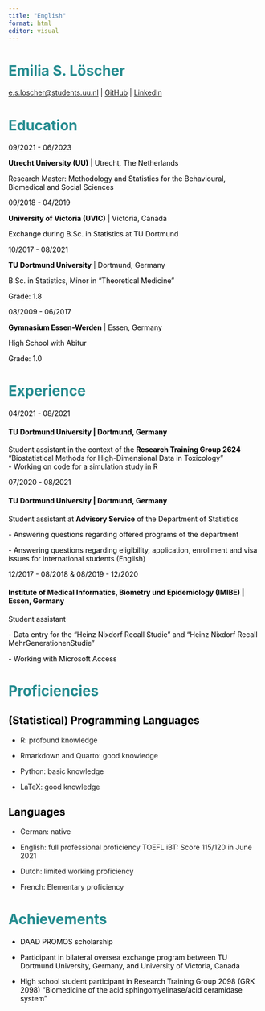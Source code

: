 ```yaml
---
title: "English"
format: html
editor: visual
---
```


# Emilia S. Löscher {style="color: #258c90"}

::: center
[e.s.loscher\@students.uu.nl](mailto:e.s.loscher@students.uu.nl) \| [GitHub](https://github.com/emsulo) \| [LinkedIn](https://www.linkedin.com/in/emilia-l%C3%B6scher-1b5717249/)
:::

# Education {style="color: #258c90"}

::: grid
::: {.g-col-4 style="color: black"}
09/2021 - 06/2023
:::

::: {.g-col-8 style="color: black"}
**Utrecht University (UU)** \| Utrecht, The Netherlands

Research Master: Methodology and Statistics for the Behavioural, Biomedical and Social Sciences
:::

::: {.g-col-4 style="color: black"}
09/2018 - 04/2019
:::

::: {.g-col-8 style="color: black"}
**University of Victoria (UVIC)** \| Victoria, Canada

Exchange during B.Sc. in Statistics at TU Dortmund
:::

::: {.g-col-4 style="color: black"}
10/2017 - 08/2021
:::

::: {.g-col-8 style="color: black"}
**TU Dortmund University** \| Dortmund, Germany

B.Sc. in Statistics, Minor in "Theoretical Medicine"

Grade: 1.8
:::

::: {.g-col-4 style="color: black"}
08/2009 - 06/2017
:::

::: {.g-col-8 style="color: black"}
**Gymnasium Essen-Werden** \| Essen, Germany

High School with Abitur

Grade: 1.0
:::
:::

# Experience {style="color: #258c90"}

::: grid
::: {.g-col-4 style="color: black"}
04/2021 - 08/2021
:::

::: {.g-col-8 style="color: black"}
#### TU Dortmund University \| Dortmund, Germany

Student assistant in the context of the **Research Training Group 2624** "Biostatistical Methods for High-Dimensional Data in Toxicology"    
- Working on code for a simulation study in R
:::

::: {.g-col-4 style="color: black"}
07/2020 - 08/2021
:::

::: {.g-col-8 style="color: black"}
#### TU Dortmund University \| Dortmund, Germany

Student assistant at **Advisory Service** of the Department of Statistics

\- Answering questions regarding offered programs of the department

\- Answering questions regarding eligibility, application, enrollment and visa issues for international students (English)
:::

::: {.g-col-4 style="color: black"}
12/2017 - 08/2018 & 08/2019 - 12/2020
:::

::: {.g-col-8 style="color: black"}
#### Institute of Medical Informatics, Biometry und Epidemiology (IMIBE) \| Essen, Germany

Student assistant

\- Data entry for the "Heinz Nixdorf Recall Studie" and "Heinz Nixdorf Recall MehrGenerationenStudie"

\- Working with Microsoft Access
:::
:::

# Proficiencies {style="color: #258c90"}

## (Statistical) Programming Languages {style="color: black"}

-   R: profound knowledge

-   Rmarkdown and Quarto: good knowledge

-   Python: basic knowledge

-   LaTeX: good knowledge


## Languages {style="color: black"}

-   German: native

-   English: full professional proficiency TOEFL iBT: Score 115/120 in June 2021

-   Dutch: limited working proficiency

-   French: Elementary proficiency

# Achievements {style="color:  #258c90"}
 
:::grid 
::: {.g-col-12 style="color: black"}
-   DAAD PROMOS scholarship

-   Participant in bilateral oversea exchange program between TU Dortmund University, Germany, and University of Victoria, Canada

-   High school student participant in Research Training Group 2098 (GRK 2098)     "Biomedicine of the acid sphingomyelinase/acid ceramidase system"
:::
:::